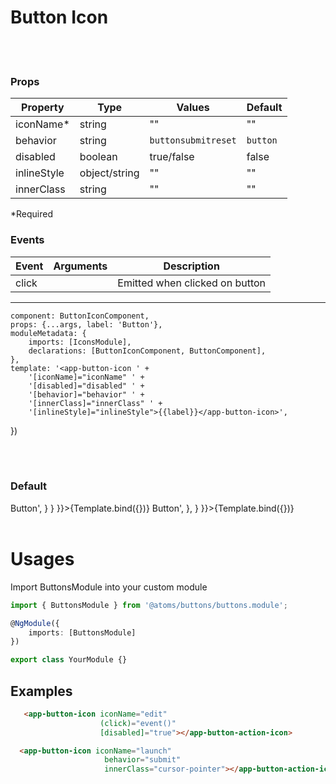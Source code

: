 
<Meta
    title="Atoms/Button Icon"
    component={ButtonIconComponent}/>

# Button Icon
<br/>
<br/>

### Props
| Property | Type  | Values | Default  |
| ------ | --------- |------ | --------- |
| iconName*    | string   | "" | "" |
| behavior      | string   | <code>button</code><code>submit</code><code>reset</code> | <code>button</code> |
| disabled      | boolean  | true/false       | false     |
| inlineStyle   | object/string |   ""     | ""  |
| innerClass    | string   |     ""    |  ""  |
*Required

### Events
| Event | Arguments  | Description |
| ------ | --------- |------ |
| click    |     | Emitted when clicked on button |

------

    component: ButtonIconComponent,
    props: {...args, label: 'Button'},
    moduleMetadata: {
        imports: [IconsModule],
        declarations: [ButtonIconComponent, ButtonComponent],
    },
    template: '<app-button-icon ' +
        '[iconName]="iconName" ' +
        '[disabled]="disabled" ' +
        '[behavior]="behavior" ' +
        '[innerClass]="innerClass" ' +
        '[inlineStyle]="inlineStyle">{{label}}</app-button-icon>',
})

<br/>
<br/>

### Default

<Canvas>
    <Story name='Default' args={{
        iconName: 'launch'
    }} parameters={{
        docs: {
            source: {
                code: '<app-button-icon iconName="launch">Button</app-button-icon>',
            }
        }
    }}>{Template.bind({})}
    </Story>
    <Story name='Disabled' args={{
        disabled: true,
        iconName: 'edit'
    }} parameters={{
        docs: {
            source: {
                code: '<app-button-icon iconName="edit" disabled=true>Button</app-button-icon>',
            },
        }
    }}>{Template.bind({})}
    </Story>
</Canvas>

<br/>
<br/>

# Usages
Import ButtonsModule into your custom module

```typescript
import { ButtonsModule } from '@atoms/buttons/buttons.module';

@NgModule({
    imports: [ButtonsModule]
})

export class YourModule {}
```

## Examples

  ```html
     <app-button-icon iconName="edit"
                      (click)="event()"
                      [disabled]="true"></app-button-action-icon>
```
 ```html
   <app-button-icon iconName="launch"
                      behavior="submit"
                      innerClass="cursor-pointer"></app-button-action-icon>
  ```
